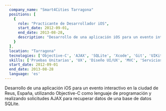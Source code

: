 ```yaml
---
  company_name: "Smart4Cities Tarragona"
  positions: [
    {
      role: "Practicante de Desarrollador iOS",
      start_date: 2012-09-01,
      end_date: 2013-08-28,
      description: "Desarrollo de una aplicación iOS para un evento interactivo en la ciudad de Reus, España, utilizando Objective-C como lenguaje de programación y realizando solicitudes AJAX para recuperar datos de una base de datos SQLite.",
    }
  ],
  location: "Tarragona"
  tecnologies: ['Objective-C', 'AJAX', 'SQLite', 'Xcode', 'Git', 'UIKit']
  skills: ['Pruebas Unitarias', 'UX', 'Diseño UI/UX', 'MVC', 'Servicios de Autenticación']
  start_date: 2012-09-01
  end_date: 2013-08-28
  language: 'es'
---
```


Desarrollo de una aplicación iOS para un evento interactivo en la ciudad de Reus, España, utilizando Objective-C como lenguaje de programación y realizando solicitudes AJAX para recuperar datos de una base de datos SQLite.